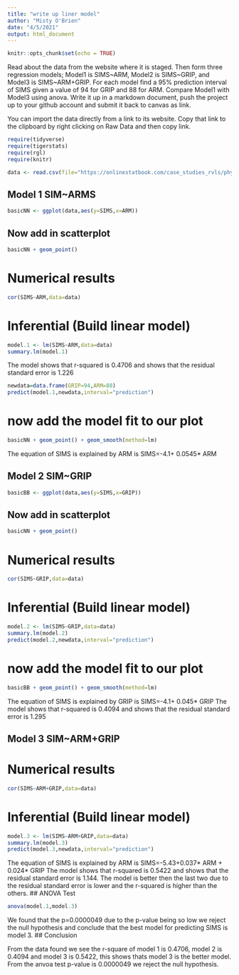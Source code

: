 ```yaml
---
title: "write up liner model"
author: "Misty O'Brien"
date: "4/5/2021"
output: html_document
---
```


```r
knitr::opts_chunk$set(echo = TRUE)
```

Read about the data from the website where it is staged.  Then form three regression models; Model1 is SIMS~ARM, Model2 is SIMS~GRIP, and Model3 is SIMS~ARM+GRIP. For each model find a 95% prediction interval of SIMS given a value of 94  for GRIP and 88 for ARM. Compare Model1 with Model3 using anova. Write it up in a markdown document, push the project up to your github account and submit it back to canvas as link. 

 

You can import the data directly from a link to its website.  Copy that link to the clipboard by right clicking on Raw Data and then copy link.
```r
require(tidyverse)
require(tigerstats)
require(rgl)
require(knitr)

```

```r
data <- read.csv(file="https://onlinestatbook.com/case_studies_rvls/physical_strength/data.txt",sep="",header=TRUE)  

```

## Model 1 SIM~ARMS
```r
basicNN <- ggplot(data,aes(y=SIMS,x=ARM))
```
## Now add in scatterplot

```r
basicNN + geom_point()
```
  
  
# Numerical results

```r
cor(SIMS~ARM,data=data)
```

# Inferential  (Build linear model)
  
```r
model.1 <- lm(SIMS~ARM,data=data)
summary.lm(model.1)
```
The model shows that r-squared is 0.4706 and shows that the residual standard error is 1.226

```r
newdata=data.frame(GRIP=94,ARM=88)
predict(model.1,newdata,interval="prediction")
```


# now add the model fit to our plot
  

```r
basicNN + geom_point() + geom_smooth(method=lm)
```

The equation of SIMS is explained by ARM is
SIMS=-4.1+ 0.0545* ARM

## Model 2 SIM~GRIP
```r
basicBB <- ggplot(data,aes(y=SIMS,x=GRIP))
```
## Now add in scatterplot

```r
basicNN + geom_point()
```
  
  
# Numerical results

```r
cor(SIMS~GRIP,data=data)
```

# Inferential  (Build linear model)
  
```r
model.2 <- lm(SIMS~GRIP,data=data)
summary.lm(model.2)
predict(model.2,newdata,interval="prediction")
```


# now add the model fit to our plot
  

```r
basicBB + geom_point() + geom_smooth(method=lm)
```

The equation of SIMS is explained by GRIP is
SIMS=-4.1+ 0.045* GRIP
The model shows that r-squared is 0.4094 and shows that the residual standard error is 1.295


## Model 3 SIM~ARM+GRIP

# Numerical results

```r
cor(SIMS~ARM+GRIP,data=data)
```
  
# Inferential  (Build linear model)
  
```r
model.3 <- lm(SIMS~ARM+GRIP,data=data)
summary.lm(model.3)
predict(model.3,newdata,interval="prediction")
```

The equation of SIMS is explained by ARM is
SIMS=-5.43+0.037* ARM + 0.024* GRIP
The model shows that r-squared is 0.5422 and shows that the residual standard error is 1.144. The model is better then the last two due to the residual standard error is lower and the r-squared is higher than the others.
## ANOVA Test
```r
anova(model.1,model.3)
```
We found that the p=0.0000049 due to the p-value being so low we reject the null hypothesis and conclude that the best model for predicting SIMS is model 3. 
## Conclusion

From the data found we see the r-square of model 1 is 0.4706, model 2 is 0.4094 and model 3 is 0.5422, this shows thats model 3 is the better model. From the anvoa test p-value is 0.0000049 we reject the null hypothesis. 